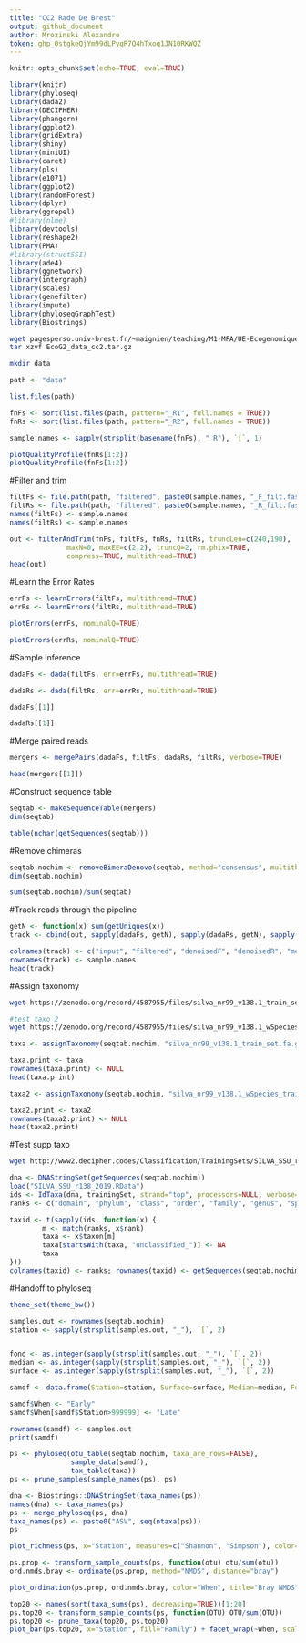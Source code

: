 ```yaml
---
title: "CC2 Rade De Brest"
output: github_document
author: Mrozinski Alexandre
token: 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
---
```

```r
knitr::opts_chunk$set(echo=TRUE, eval=TRUE)
```


```r
library(knitr)
library(phyloseq)
library(dada2)
library(DECIPHER)
library(phangorn)
library(ggplot2)
library(gridExtra)
library(shiny)
library(miniUI)
library(caret)
library(pls)
library(e1071)
library(ggplot2)
library(randomForest)
library(dplyr)
library(ggrepel)
#library(nlme)
library(devtools)
library(reshape2)
library(PMA)
#library(structSSI)
library(ade4)
library(ggnetwork)
library(intergraph)
library(scales)
library(genefilter)
library(impute)
library(phyloseqGraphTest)
library(Biostrings)
```

```bash
wget pagesperso.univ-brest.fr/~maignien/teaching/M1-MFA/UE-Ecogenomique2/EcoG2_data_cc2.tar.gz
tar xzvf EcoG2_data_cc2.tar.gz
```

```bash
mkdir data
```

```r
path <- "data"
```

```r
list.files(path)
```

```r
fnFs <- sort(list.files(path, pattern="_R1", full.names = TRUE))
fnRs <- sort(list.files(path, pattern="_R2", full.names = TRUE))

sample.names <- sapply(strsplit(basename(fnFs), "_R"), `[`, 1)
```


```r
plotQualityProfile(fnRs[1:2])
plotQualityProfile(fnFs[1:2])
```

#Filter and trim

```r
filtFs <- file.path(path, "filtered", paste0(sample.names, "_F_filt.fastq.gz"))
filtRs <- file.path(path, "filtered", paste0(sample.names, "_R_filt.fastq.gz"))
names(filtFs) <- sample.names
names(filtRs) <- sample.names
```

```r
out <- filterAndTrim(fnFs, filtFs, fnRs, filtRs, truncLen=c(240,190),
              maxN=0, maxEE=c(2,2), truncQ=2, rm.phix=TRUE,
              compress=TRUE, multithread=TRUE)
head(out)
```

#Learn the Error Rates

```r
errFs <- learnErrors(filtFs, multithread=TRUE)
errRs <- learnErrors(filtRs, multithread=TRUE)
```

```r
plotErrors(errFs, nominalQ=TRUE)
```

```r
plotErrors(errRs, nominalQ=TRUE)
```

#Sample Inference

```r
dadaFs <- dada(filtFs, err=errFs, multithread=TRUE)
```

```r
dadaRs <- dada(filtRs, err=errRs, multithread=TRUE)
```

```r
dadaFs[[1]]
```

```r
dadaRs[[1]]
```

#Merge paired reads

```r
mergers <- mergePairs(dadaFs, filtFs, dadaRs, filtRs, verbose=TRUE)

head(mergers[[1]])
```

#Construct sequence table

```r
seqtab <- makeSequenceTable(mergers)
dim(seqtab)
```

```r
table(nchar(getSequences(seqtab)))
```

#Remove chimeras

```r
seqtab.nochim <- removeBimeraDenovo(seqtab, method="consensus", multithread=TRUE, verbose=TRUE)
dim(seqtab.nochim)
```

```r
sum(seqtab.nochim)/sum(seqtab)
```

#Track reads through the pipeline

```r
getN <- function(x) sum(getUniques(x))
track <- cbind(out, sapply(dadaFs, getN), sapply(dadaRs, getN), sapply(mergers, getN), rowSums(seqtab.nochim))

colnames(track) <- c("input", "filtered", "denoisedF", "denoisedR", "merged", "nonchim")
rownames(track) <- sample.names
head(track)
```

#Assign taxonomy

```bash

wget https://zenodo.org/record/4587955/files/silva_nr99_v138.1_train_set.fa.gz?download=1
```

```bash
#test taxo 2
wget https://zenodo.org/record/4587955/files/silva_nr99_v138.1_wSpecies_train_set.fa.gz?download=1
```

```r
taxa <- assignTaxonomy(seqtab.nochim, "silva_nr99_v138.1_train_set.fa.gz?download=1", multithread=TRUE)
```

```r
taxa.print <- taxa 
rownames(taxa.print) <- NULL
head(taxa.print)
```

```r
taxa2 <- assignTaxonomy(seqtab.nochim, "silva_nr99_v138.1_wSpecies_train_set.fa.gz?download=1", multithread=TRUE)
```

```r
taxa2.print <- taxa2 
rownames(taxa2.print) <- NULL
head(taxa2.print)
```

#Test supp taxo

```bash
wget http://www2.decipher.codes/Classification/TrainingSets/SILVA_SSU_r138_2019.RData
```

```r
dna <- DNAStringSet(getSequences(seqtab.nochim)) 
load("SILVA_SSU_r138_2019.RData") 
ids <- IdTaxa(dna, trainingSet, strand="top", processors=NULL, verbose=FALSE) 
ranks <- c("domain", "phylum", "class", "order", "family", "genus", "species") 

taxid <- t(sapply(ids, function(x) {
        m <- match(ranks, x$rank)
        taxa <- x$taxon[m]
        taxa[startsWith(taxa, "unclassified_")] <- NA
        taxa
}))
colnames(taxid) <- ranks; rownames(taxid) <- getSequences(seqtab.nochim)
```

#Handoff to phyloseq

```r
theme_set(theme_bw())
```

```r
samples.out <- rownames(seqtab.nochim)
station <- sapply(strsplit(samples.out, "_"), `[`, 2)


fond <- as.integer(sapply(strsplit(samples.out, "_"), `[`, 2))
median <- as.integer(sapply(strsplit(samples.out, "_"), `[`, 2))
surface <- as.integer(sapply(strsplit(samples.out, "_"), `[`, 2))

samdf <- data.frame(Station=station, Surface=surface, Median=median, Fond=fond)

samdf$When <- "Early"
samdf$When[samdf$Station>999999] <- "Late"

rownames(samdf) <- samples.out
print(samdf)
```


```r
ps <- phyloseq(otu_table(seqtab.nochim, taxa_are_rows=FALSE), 
               sample_data(samdf), 
               tax_table(taxa))
ps <- prune_samples(sample_names(ps), ps) 
```

```r

dna <- Biostrings::DNAStringSet(taxa_names(ps))
names(dna) <- taxa_names(ps)
ps <- merge_phyloseq(ps, dna)
taxa_names(ps) <- paste0("ASV", seq(ntaxa(ps)))
ps
```

```r

plot_richness(ps, x="Station", measures=c("Shannon", "Simpson"), color="When")
```

```r
ps.prop <- transform_sample_counts(ps, function(otu) otu/sum(otu))
ord.nmds.bray <- ordinate(ps.prop, method="NMDS", distance="bray")
```

```r
plot_ordination(ps.prop, ord.nmds.bray, color="When", title="Bray NMDS")
```

```r
top20 <- names(sort(taxa_sums(ps), decreasing=TRUE))[1:20]
ps.top20 <- transform_sample_counts(ps, function(OTU) OTU/sum(OTU))
ps.top20 <- prune_taxa(top20, ps.top20)
plot_bar(ps.top20, x="Station", fill="Family") + facet_wrap(~When, scales="free_x")
```
